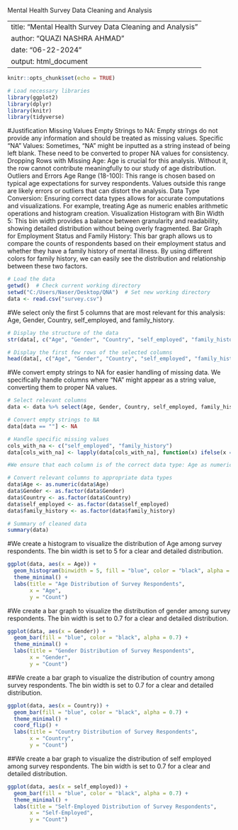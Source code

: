 Mental Health Survey Data Cleaning and Analysis 


---
title: "Mental Health Survey Data Cleaning and Analysis"
author: "QUAZI NASHRA AHMAD"
date: "06-22-2024"
output: html_document
---

```{r setup8, include=FALSE}
knitr::opts_chunk$set(echo = TRUE)
```


```{r setup, include=FALSE}
# Load necessary libraries
library(ggplot2)
library(dplyr)
library(knitr)
library(tidyverse)

```

#Justification
Missing Values
Empty Strings to NA: Empty strings do not provide any information and should be treated as missing values.
Specific "NA" Values: Sometimes, "NA" might be inputted as a string instead of being left blank. These need to be converted to proper NA values for consistency.
Dropping Rows with Missing Age: Age is crucial for this analysis. Without it, the row cannot contribute meaningfully to our study of age distribution.
Outliers and Errors
Age Range (18-100): This range is chosen based on typical age expectations for survey respondents. Values outside this range are likely errors or outliers that can distort the analysis.
Data Type Conversion: Ensuring correct data types allows for accurate computations and visualizations. For example, treating Age as numeric enables arithmetic operations and histogram creation.
Visualization
Histogram with Bin Width 5: This bin width provides a balance between granularity and readability, showing detailed distribution without being overly fragmented.
Bar Graph for Employment Status and Family History: This bar graph allows us to compare the counts of respondents based on their employment status and whether they have a family history of mental illness. By using different colors for family history, we can easily see the distribution and relationship between these two factors.


```{r setup1, include=FALSE}
# Load the data
getwd()  # Check current working directory
setwd("C:/Users/Naser/Desktop/QNA")  # Set new working directory
data <- read.csv("survey.csv")
```

#We select only the first 5 columns that are most relevant for this analysis: Age, Gender, Country, self_employed, and family_history.

```{r setup2,include=FALSE}
# Display the structure of the data
str(data[, c("Age", "Gender", "Country", "self_employed", "family_history")])

# Display the first few rows of the selected columns
head(data[, c("Age", "Gender", "Country", "self_employed", "family_history")])
```

#We convert empty strings to NA for easier handling of missing data. We specifically handle columns where "NA" might appear as a string value, converting them to proper NA values.



```{r setup3, include=FALSE}
# Select relevant columns
data <- data %>% select(Age, Gender, Country, self_employed, family_history)

# Convert empty strings to NA
data[data == ""] <- NA

# Handle specific missing values
cols_with_na <- c("self_employed", "family_history")
data[cols_with_na] <- lapply(data[cols_with_na], function(x) ifelse(x == "NA", NA, x))

#We ensure that each column is of the correct data type: Age as numeric, and others as factors. This is crucial for proper analysis and visualization.

# Convert relevant columns to appropriate data types
data$Age <- as.numeric(data$Age)
data$Gender <- as.factor(data$Gender)
data$Country <- as.factor(data$Country)
data$self_employed <- as.factor(data$self_employed)
data$family_history <- as.factor(data$family_history)

```

```{r setup4, include=FALSE}
# Summary of cleaned data
summary(data)
```

#We create a histogram to visualize the distribution of Age among survey respondents. The bin width is set to 5 for a clear and detailed distribution.


```{r echo=FALSE}
ggplot(data, aes(x = Age)) +
  geom_histogram(binwidth = 5, fill = "blue", color = "black", alpha = 0.7) +
  theme_minimal() +
  labs(title = "Age Distribution of Survey Respondents",
       x = "Age",
       y = "Count")

```

#We create a bar graph to visualize the distribution of gender among survey respondents. The bin width is set to 0.7 for a clear and detailed distribution.

```{r echo=FALSE}
ggplot(data, aes(x = Gender)) +
  geom_bar(fill = "blue", color = "black", alpha = 0.7) +
  theme_minimal() +
  labs(title = "Gender Distribution of Survey Respondents",
       x = "Gender",
       y = "Count")
```

##We create a bar graph to visualize the distribution of country among survey respondents. The bin width is set to 0.7 for a clear and detailed distribution.

```{r echo=FALSE}

ggplot(data, aes(x = Country)) +
  geom_bar(fill = "blue", color = "black", alpha = 0.7) +
  theme_minimal() +
  coord_flip() +
  labs(title = "Country Distribution of Survey Respondents",
       x = "Country",
       y = "Count")
```

##We create a bar graph to visualize the distribution of self employed among survey respondents. The bin width is set to 0.7 for a clear and detailed distribution.

```{r echo=FALSE}
ggplot(data, aes(x = self_employed)) +
  geom_bar(fill = "blue", color = "black", alpha = 0.7) +
  theme_minimal() +
  labs(title = "Self-Employed Distribution of Survey Respondents",
       x = "Self-Employed",
       y = "Count")
```
